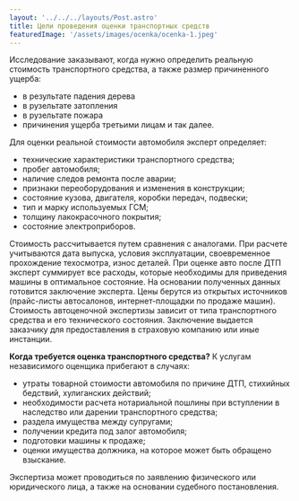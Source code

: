 ```yaml
---
layout: '../../../layouts/Post.astro'
title: Цели проведения оценки транспортных средств
featuredImage: '/assets/images/ocenka/ocenka-1.jpeg'
---
```


Исследование заказывают, когда нужно определить реальную стоимость транспортного средства, а также размер причиненного ущерба:
- в результате падения дерева
- в рузельтате затопления
- в рузельтате пожара 
- причинения ущерба третьими лицам и так далее.

Для оценки реальной стоимости автомобиля эксперт определяет:
* технические характеристики транспортного средства;
* пробег автомобиля;
* наличие следов ремонта после аварии;
* признаки переоборудования и изменения в конструкции;
* состояние кузова, двигателя, коробки передач, подвески;
* тип и марку используемых ГСМ;
* толщину лакокрасочного покрытия;
* состояние электроприборов.

Стоимость рассчитывается путем сравнения с аналогами. 
При расчете учитываются дата выпуска, условия эксплуатации, своевременное прохождение техосмотра, износ деталей. 
При оценке авто после ДТП эксперт суммирует все расходы, которые необходимы для приведения машины в оптимальное состояние.
На основании полученных данных готовится заключение эксперта. 
Цены берутся из открытых источников (прайс-листы автосалонов, интернет-площадки по продаже машин). 
Стоимость автоценочной экспертизы зависит от типа транспортного средства и его технического состояния. 
Заключение выдается заказчику для предоставления в страховую компанию или иные инстанции.

<strong>Когда требуется оценка транспортного средства?</strong>
К услугам независимого оценщика прибегают в случаях:

* утраты товарной стоимости автомобиля по причине ДТП, стихийных бедствий, хулиганских действий;
* необходимости расчета нотариальной пошлины при вступлении в наследство или дарении транспортного средства;
* раздела имущества между супругами;
* получении кредита под залог автомобиля;
* подготовки машины к продаже;
* оценки имущества должника, на которое может быть обращено взыскание. <br/>

Экспертиза может проводиться по заявлению физического или юридического лица, а также на основании судебного постановления.